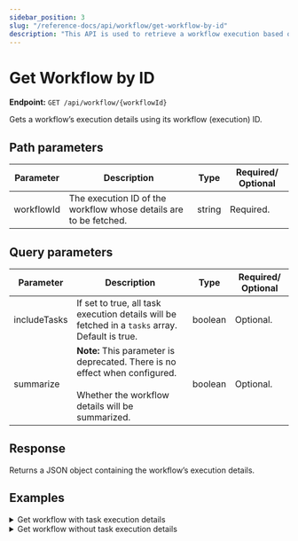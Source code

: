 ```yaml
---
sidebar_position: 3
slug: "/reference-docs/api/workflow/get-workflow-by-id"
description: "This API is used to retrieve a workflow execution based on its workflow (execution) ID."
---
```



# Get Workflow by ID

**Endpoint:** `GET /api/workflow/{workflowId}`

Gets a workflow’s execution details using its workflow (execution) ID.

## Path parameters

| Parameter  | Description                                                       | Type   | Required/ Optional |
| ---------- | ----------------------------------------------------------------- | ------ | ------------------ |
| workflowId | The execution ID of the workflow whose details are to be fetched. | string | Required.          |

## Query parameters

| Parameter    | Description                                                                                                                             | Type    | Required/ Optional |
| ------------ | --------------------------------------------------------------------------------------------------------------------------------------- | ------- | ------------------ |
| includeTasks | If set to true, all task execution details will be fetched in a `tasks` array. Default is true.                                         | boolean | Optional.          |
| summarize    | **Note:** This parameter is deprecated. There is no effect when configured. <br/><br/> Whether the workflow details will be summarized. | boolean | Optional.          |

## Response

Returns a JSON object containing the workflow’s execution details.

## Examples

<details>
<summary>Get workflow with task execution details</summary>

**Request**

```shell
curl -X 'GET' \
  'https://<YOUR-CLUSTER>/api/workflow/3791f604-6d4c-11f0-880f-0246e7260963?includeTasks=true' \
  -H 'accept: */*' \
  -H 'X-Authorization: <TOKEN>'
```

**Response**

The task execution details are returned in the `tasks` array:

```json
{
  "ownerApp": "",
  "createTime": 1753883456574,
  "updateTime": 1753883458402,
  "createdBy": "john.doe@acme.com",
  "updatedBy": "john.doe@acme.com",
  "status": "COMPLETED",
  "endTime": 1753883458400,
  "workflowId": "3791f604-6d4c-11f0-880f-0246e7260963",
  "tasks": [
    {
      "taskType": "LLM_TEXT_COMPLETE",
      "status": "COMPLETED",
      "inputData": {
        "promptVariables": {
          "language": "",
          "text": ""
        },
        "promptName": "translate",
        "llmProvider": "openAI",
        "temperature": 0,
        "model": "chatgpt-4o-latest",
        "_createdBy": "john.doe@acme.com",
        "prompt": "Translate the following text into .\n\n<text>\n \n</text>\n\nMake sure the translated output sounds native. Reply only with the translation and nothing else."
      },
      "referenceTaskName": "llm_text_complete_task_ref",
      "retryCount": 0,
      "seq": 1,
      "pollCount": 1,
      "taskDefName": "LLM_TEXT_COMPLETE",
      "scheduledTime": 1753883456582,
      "startTime": 1753883456663,
      "endTime": 1753883458388,
      "updateTime": 1753883456663,
      "startDelayInSeconds": 0,
      "retried": false,
      "executed": true,
      "callbackFromWorker": true,
      "responseTimeoutSeconds": 3600,
      "workflowInstanceId": "3791f604-6d4c-11f0-880f-0246e7260963",
      "workflowType": "translation",
      "taskId": "37932e85-6d4c-11f0-880f-0246e7260963",
      "callbackAfterSeconds": 0,
      "workerId": "orkes-workers-deployment-7686d95698-l9rwl",
      "outputData": {
        "result": "It seems the text to be translated is missing. Please provide the text you'd like me to translate.",
        "finishReason": "stop",
        "tokenUsed": 57
      },
      "workflowTask": {
        "name": "llm_text_complete_task",
        "taskReferenceName": "llm_text_complete_task_ref",
        "inputParameters": {
          "llmProvider": "openAI",
          "model": "chatgpt-4o-latest",
          "promptName": "translate",
          "promptVariables": {
            "language": "",
            "text": ""
          },
          "temperature": 0
        },
        "type": "LLM_TEXT_COMPLETE",
        "decisionCases": {},
        "defaultCase": [],
        "forkTasks": [],
        "startDelay": 0,
        "joinOn": [],
        "optional": false,
        "defaultExclusiveJoinTask": [],
        "asyncComplete": false,
        "loopOver": [],
        "onStateChange": {},
        "permissive": false
      },
      "rateLimitPerFrequency": 0,
      "rateLimitFrequencyInSeconds": 1,
      "workflowPriority": 0,
      "iteration": 0,
      "subworkflowChanged": false,
      "firstStartTime": 0,
      "queueWaitTime": 81,
      "loopOverTask": false,
      "taskDefinition": null
    }
  ],
  "input": {
    "input": "What is your name?",
    "language": "Arabic"
  },
  "output": {
    "result": "It seems the text to be translated is missing. Please provide the text you'd like me to translate.",
    "finishReason": "stop",
    "tokenUsed": 57
  },
  "taskToDomain": {},
  "failedReferenceTaskNames": [],
  "workflowDefinition": {
    "createTime": 1751876511418,
    "updateTime": 1753883441350,
    "name": "translation",
    "description": "translation",
    "version": 1,
    "tasks": [
      {
        "name": "llm_text_complete_task",
        "taskReferenceName": "llm_text_complete_task_ref",
        "inputParameters": {
          "llmProvider": "openAI",
          "model": "chatgpt-4o-latest",
          "promptName": "translate",
          "promptVariables": {
            "language": "",
            "text": ""
          },
          "temperature": 0
        },
        "type": "LLM_TEXT_COMPLETE",
        "decisionCases": {},
        "defaultCase": [],
        "forkTasks": [],
        "startDelay": 0,
        "joinOn": [],
        "optional": false,
        "defaultExclusiveJoinTask": [],
        "asyncComplete": false,
        "loopOver": [],
        "onStateChange": {},
        "permissive": false
      }
    ],
    "inputParameters": [
      "input",
      "language"
    ],
    "outputParameters": {},
    "failureWorkflow": "",
    "schemaVersion": 2,
    "restartable": true,
    "workflowStatusListenerEnabled": false,
    "ownerEmail": "john.doe@acme.com",
    "timeoutPolicy": "ALERT_ONLY",
    "timeoutSeconds": 0,
    "variables": {},
    "inputTemplate": {},
    "enforceSchema": true,
    "metadata": {}
  },
  "priority": 0,
  "variables": {},
  "lastRetriedTime": 0,
  "failedTaskNames": [],
  "history": [],
  "rateLimited": false,
  "startTime": 1753883456574,
  "workflowName": "translation",
  "workflowVersion": 1
}

```

</details>

<details>
<summary>Get workflow without task execution details</summary>

**Request**

```shell
curl -X 'GET' \
  'https://<YOUR-CLUSTER>/api/workflow/3791f604-6d4c-11f0-880f-0246e7260963?includeTasks=false \
  -H 'accept: */*' \
  -H 'X-Authorization: <TOKEN>'
```

**Response**

The tasks array is empty because `includeTasks` is set to false:

```json
{
  "ownerApp": "",
  "createTime": 1753883456574,
  "updateTime": 1753883458402,
  "createdBy": "john.doe@acme.com",
  "updatedBy": "john.doe@acme.com",
  "status": "COMPLETED",
  "endTime": 1753883458400,
  "workflowId": "3791f604-6d4c-11f0-880f-0246e7260963",
  "tasks": [],
  "input": {
    "input": "What is your name?",
    "language": "Arabic"
  },
  "output": {
    "result": "It seems the text to be translated is missing. Please provide the text you'd like me to translate.",
    "finishReason": "stop",
    "tokenUsed": 57
  },
  "taskToDomain": {},
  "failedReferenceTaskNames": [],
  "workflowDefinition": {
    "createTime": 1751876511418,
    "updateTime": 1753883441350,
    "name": "translation",
    "description": "translation",
    "version": 1,
    "tasks": [
      {
        "name": "llm_text_complete_task",
        "taskReferenceName": "llm_text_complete_task_ref",
        "inputParameters": {
          "llmProvider": "openAI",
          "model": "chatgpt-4o-latest",
          "promptName": "translate",
          "promptVariables": {
            "language": "",
            "text": ""
          },
          "temperature": 0
        },
        "type": "LLM_TEXT_COMPLETE",
        "decisionCases": {},
        "defaultCase": [],
        "forkTasks": [],
        "startDelay": 0,
        "joinOn": [],
        "optional": false,
        "defaultExclusiveJoinTask": [],
        "asyncComplete": false,
        "loopOver": [],
        "onStateChange": {},
        "permissive": false
      }
    ],
    "inputParameters": [
      "input",
      "language"
    ],
    "outputParameters": {},
    "failureWorkflow": "",
    "schemaVersion": 2,
    "restartable": true,
    "workflowStatusListenerEnabled": false,
    "ownerEmail": "john.doe@acme.com",
    "timeoutPolicy": "ALERT_ONLY",
    "timeoutSeconds": 0,
    "variables": {},
    "inputTemplate": {},
    "enforceSchema": true,
    "metadata": {}
  },
  "priority": 0,
  "variables": {},
  "lastRetriedTime": 0,
  "failedTaskNames": [],
  "history": [],
  "rateLimited": false,
  "startTime": 1753883456574,
  "workflowName": "translation",
  "workflowVersion": 1
}
```

</details>
